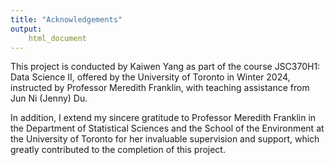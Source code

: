 ```yaml
---
title: "Acknowledgements"
output: 
    html_document
---
```


This project is conducted by Kaiwen Yang as part of the course JSC370H1: Data Science II, offered by the University of Toronto in Winter 2024, instructed by Professor Meredith Franklin, with teaching assistance from Jun Ni (Jenny) Du.

In addition, I extend my sincere gratitude to Professor Meredith Franklin in the Department of Statistical Sciences and the School of the Environment at the University of Toronto for her invaluable supervision and support, which greatly contributed to the completion of this project.